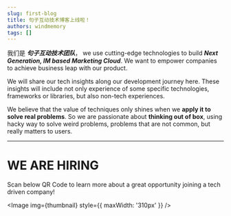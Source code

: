 ```yaml
---
slug: first-blog
title: 句子互动技术博客上线啦！
authors: windmemory
tags: []
---
```



我们是 ***句子互动技术团队***， we use cutting-edge technologies to build ***Next Generation, IM based Marketing Cloud***. We want to empower companies to achieve business leap with our product.

We will share our tech insights along our development journey here. These insights will include not only experience of some specific technologies, frameworks or libraries, but also non-tech experiences.

<!--truncate-->

We believe that the value of techniques only shines when we **apply it to solve real problems**. So we are passionate about **thinking out of box**, using hacky way to solve weird problems, problems that are not common, but really matters to users.

---

# WE ARE HIRING
Scan below QR Code to learn more about a great opportunity joining a tech driven company!

<Image img={thumbnail} style={{ maxWidth: '310px' }} />

